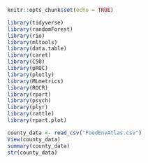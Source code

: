 ```r
knitr::opts_chunk$set(echo = TRUE)
```

```r
library(tidyverse)
library(randomForest)
library(rio)
library(mltools)
library(data.table)
library(caret)
library(C50)
library(pROC)
library(plotly)
library(MLmetrics)
library(ROCR)
library(rpart)
library(psych)
library(plyr)
library(rattle)
library(rpart.plot)

county_data <- read_csv("FoodEnvAtlas.csv")
View(county_data)
summary(county_data)
str(county_data)
```